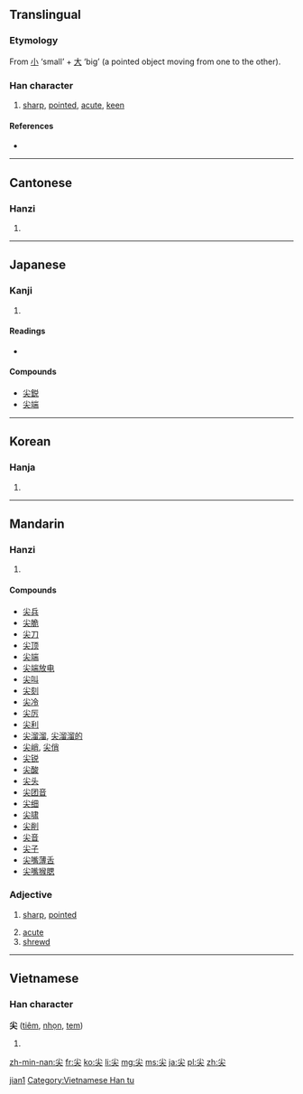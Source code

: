 ==Translingual==

===Etymology===
From [[小]] ‘small’ + [[大]] ‘big’ (a pointed object moving from one to the other).

===Han character===
{{Han char|rn=42|rad=小|as=03|sn=6|four=9043<sub>0</sub>|canj=火大 (FK)|ids=⿱[[小]][[大]]}}

# [[sharp]], [[point]]ed, [[acute]], [[keen]]

====References====
* {{Han ref|kx=0297.020|dkj=07480|dj=0591.040|hdz=10562.090|uh=5C16|ud=23574|bh=A679|bd=42617}}

----

==Cantonese==

===Hanzi===
{{yue-hanzi|jyut=|y=jim1}}

# {{defn|lang=yue|sort=小03}}

----

==Japanese==

===Kanji===
{{ja-kanji|grade=|rs=小03}}

# {{defn|lang=ja|sort=小03}}

====Readings====
* {{ja-readings|on=[[せん]] (sen)|kun=[[とがる]] (togaru), [[するどい]] (surudoi)}}

====Compounds====
* [[尖鋭]]
* [[尖端]]

----

==Korean==

===Hanja===
{{ko-hanja|hangeul=첨|rv=cheom|mr=ch'ŏm}}

# {{defn|lang=ko|sort=小03}}

----

==Mandarin==

===Hanzi===
{{cmn-hanzi|pin=[[jiān]] ([[jian1]])|wg=chien<sup>1</sup>}}

# {{defn|lang=cmn|sort=小03}}

====Compounds====
* [[尖兵]]
* [[尖脆]]
* [[尖刀]]
* [[尖顶]]
* [[尖端]]
* [[尖端放电]]
* [[尖叫]]
* [[尖刻]]
* [[尖冷]]
* [[尖厉]]
* [[尖利]]
* [[尖溜溜]], [[尖溜溜的]]
* [[尖峭]], [[尖俏]]
* [[尖锐]]
* [[尖酸]]
* [[尖头]]
* [[尖团音]]
* [[尖细]]
* [[尖啸]]
* [[尖削]]
* [[尖音]]
* [[尖子]]
* [[尖嘴薄舌]]
* [[尖嘴猴腮]]

===Adjective===
{{cmn-adj|ts|pin=jiān|pint=jian1|rs=小03}}

# {{context|Elementary Mandarin|lang=cmn|sc=Hant|sort=小03尖}} [[sharp]], [[pointed]]
# [[acute]]
# [[shrewd]]

[[Category:cmn:Elementary Mandarin in simplified script|jian1]]

----

==Vietnamese==

===Han character===
'''尖''' ([[tiêm]], [[nhọn]], [[tem]])

# {{defn|lang=vi}}

[[Category:Vietnamese Han tu]]

[[zh-min-nan:尖]]
[[fr:尖]]
[[ko:尖]]
[[li:尖]]
[[mg:尖]]
[[ms:尖]]
[[ja:尖]]
[[pl:尖]]
[[zh:尖]]